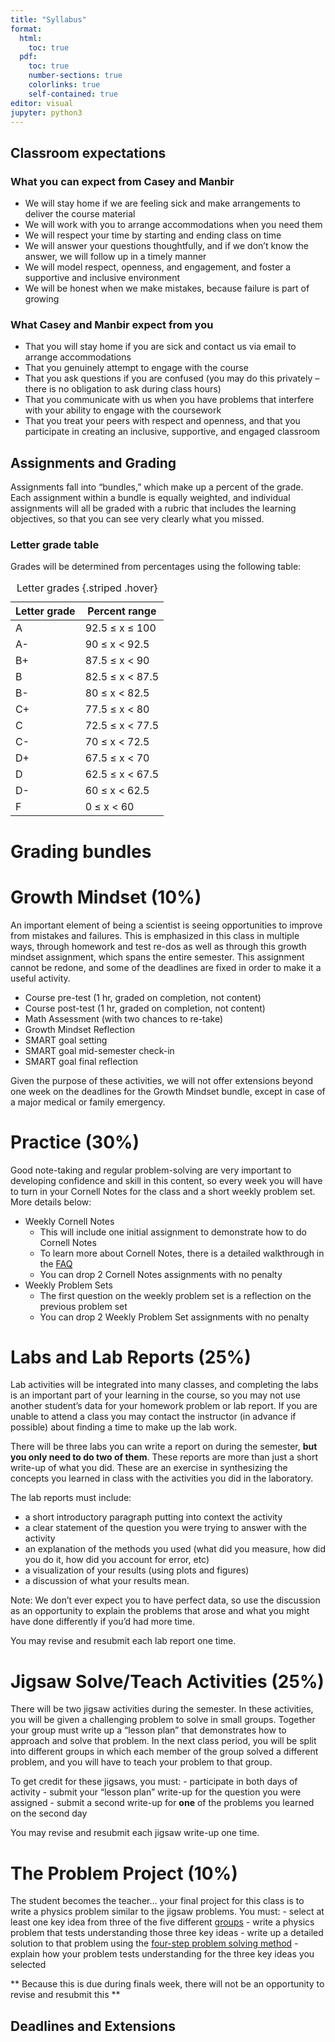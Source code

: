 ```yaml
---
title: "Syllabus"
format: 
  html:
    toc: true
  pdf:
    toc: true
    number-sections: true
    colorlinks: true
    self-contained: true
editor: visual
jupyter: python3
---
```


## Classroom expectations {#classexpectations}

::: panel-tabset
### What you can expect from Casey and Manbir

-   We will stay home if we are feeling sick and make arrangements to deliver the course material
-   We will work with you to arrange accommodations when you need them
-   We will respect your time by starting and ending class on time
-   We will answer your questions thoughtfully, and if we don't know the answer, we will follow up in a timely manner
-   We will model respect, openness, and engagement, and foster a supportive and inclusive environment
-   We will be honest when we make mistakes, because failure is part of growing

### What Casey and Manbir expect from you

-   That you will stay home if you are sick and contact us via email to arrange accommodations
-   That you genuinely attempt to engage with the course
-   That you ask questions if you are confused (you may do this privately -- there is no obligation to ask during class hours)
-   That you communicate with us when you have problems that interfere with your ability to engage with the coursework
-   That you treat your peers with respect and openness, and that you participate in creating an inclusive, supportive, and engaged classroom

:::

## Assignments and Grading {#assignments}

Assignments fall into "bundles," which make up a percent of the grade. Each assignment within a bundle is equally weighted, and individual assignments will all be graded with a rubric that includes the learning objectives, so that you can see very clearly what you missed.

### Letter grade table {#lettergrades}
Grades will be determined from percentages using the following table:

| Letter grade | Percent range    |
|--------------|------------------|
| A            | 92.5 ≤ x ≤ 100   |
| A-           | 90 ≤ x \< 92.5   |
| B+           | 87.5 ≤ x \< 90   |
| B            | 82.5 ≤ x \< 87.5 |
| B-           | 80 ≤ x \< 82.5   |
| C+           | 77.5 ≤ x \< 80   |
| C            | 72.5 ≤ x \< 77.5 |
| C-           | 70 ≤ x \< 72.5   |
| D+           | 67.5 ≤ x \< 70   |
| D            | 62.5 ≤ x \< 67.5 |
| D-           | 60 ≤ x \< 62.5   |
| F            | 0 ≤ x \< 60      |

: Letter grades {.striped .hover}

# Grading bundles
::: panel-tabset
# Growth Mindset (10%)

An important element of being a scientist is seeing opportunities to improve from mistakes and failures. This is emphasized in this class in multiple ways, through homework and test re-dos as well as through this growth mindset assignment, which spans the entire semester. This assignment cannot be redone, and some of the deadlines are fixed in order to make it a useful activity.

-   Course pre-test (1 hr, graded on completion, not content)
-   Course post-test (1 hr, graded on completion, not content)
-   Math Assessment (with two chances to re-take)
-   Growth Mindset Reflection
-   SMART goal setting
-   SMART goal mid-semester check-in
-   SMART goal final reflection

Given the purpose of these activities, we will not offer extensions beyond one week on the deadlines for the Growth Mindset bundle, except in case of a major medical or family emergency.

# Practice (30%)

Good note-taking and regular problem-solving are very important to developing confidence and skill in this content, so every week you will have to turn in your Cornell Notes for the class and a short weekly problem set. More details below:

-   Weekly Cornell Notes
    -   This will include one initial assignment to demonstrate how to do Cornell Notes
    -   To learn more about Cornell Notes, there is a detailed walkthrough in the [FAQ](#cornellnotes)
    -   You can drop 2 Cornell Notes assignments with no penalty
-   Weekly Problem Sets
    -   The first question on the weekly problem set is a reflection on the previous problem set
    -   You can drop 2 Weekly Problem Set assignments with no penalty

# Labs and Lab Reports (25%)

Lab activities will be integrated into many classes, and completing the labs is an important part of your learning in the course, so you may not use another student's data for your homework problem or lab report. If you are unable to attend a class you may contact the instructor (in advance if possible) about finding a time to make up the lab work.

There will be three labs you can write a report on during the semester, **but you only need to do two of them**. These reports are more than just a short write-up of what you did. These are an exercise in synthesizing the concepts you learned in class with the activities you did in the laboratory. 

The lab reports must include:

-   a short introductory paragraph putting into context the activity
-   a clear statement of the question you were trying to answer with the activity
-   an explanation of the methods you used (what did you measure, how did you do it, how did you account for error, etc)
-   a visualization of your results (using plots and figures)
-   a discussion of what your results mean. 

Note: We don't ever expect you to have perfect data, so use the discussion as an opportunity to explain the problems that arose and what you might have done differently if you'd had more time.

You may revise and resubmit each lab report one time.

# Jigsaw Solve/Teach Activities (25%)

There will be two jigsaw activities during the semester. In these activities, you will be given a challenging problem to solve in small groups. Together your group must write up a "lesson plan" that demonstrates how to approach and solve that problem. In the next class period, you will be split into different groups in which each member of the group solved a different problem, and you will have to teach your problem to that group. 

To get credit for these jigsaws, you must:
-   participate in both days of activity
-   submit your "lesson plan" write-up for the question you were assigned
-   submit a second write-up for **one** of the problems you learned on the second day

You may revise and resubmit each jigsaw write-up one time.

# The Problem Project (10%)

The student becomes the teacher... your final project for this class is to write a physics problem similar to the jigsaw problems. You must:
-   select at least one key idea from three of the five different [groups](#keyideas)
-   write a physics problem that tests understanding those three key ideas
-   write up a detailed solution to that problem using the [four-step problem solving method](#fourstepmethod)
-   explain how your problem tests understanding for the three key ideas you selected

** Because this is due during finals week, there will not be an opportunity to revise and resubmit this **

:::

## Deadlines and Extensions {#deadlines}
